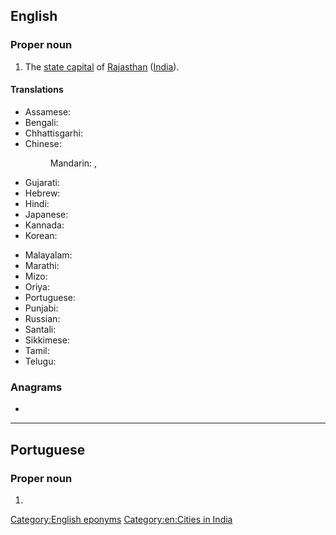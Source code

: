 ==English==
{{wikipedia}}

===Proper noun===
{{en-proper noun}}

# The [[state capital]] of [[Rajasthan]] ([[India]]).

====Translations====
{{trans-top|capital of Rajasthan, India}}
* Assamese: {{t-needed|as}}
* Bengali: {{t|bn|জয়পুর|sc=Beng}}
* Chhattisgarhi: {{t-needed|hne}}
* Chinese:
*: Mandarin: {{t|cmn|齋浦爾|sc=Hani}}, {{t|cmn|斋浦尔|tr=Zhāipǔ'ěr|sc=Hani}}
* Gujarati: {{t|gu|જયપુર|sc=Gujr}}
* Hebrew: {{t|he|ג׳איפור}}
* Hindi: {{t+|hi|जयपुर|tr=jaypur}}
* Japanese: {{t|ja|ジャイプル|tr=Jaipuru}}
* Kannada: {{t-needed|kn}}
* Korean: {{t|ko|^자이푸르}}
{{trans-mid}}
* Malayalam: {{t|ml|ജയ്‌പൂർ|sc=Mlym}}
* Marathi: {{t|mr|जयपूर|sc=Deva}}
* Mizo: {{t-needed|lus}}
* Oriya: {{t+|or|ଜୟପୁର|sc=Orya}}
* Portuguese: {{t|pt|Jaipur|f}}
* Punjabi: {{t+|pa|ਜੈਪੁਰ|m|sc=Guru}}
* Russian: {{t|ru|Джайпу́р|m}}
* Santali: {{t-needed|sat}}
* Sikkimese: {{t-needed|sip}}
* Tamil: {{t|ta|செய்ப்பூர்|sc=Taml}}
* Telugu: {{t|te|జైపూర్|sc=Telu}}
{{trans-bottom}}

===Anagrams===
* {{anagrams|en|a=aijpru|pujari}}

[[Category:English eponyms]]
[[Category:en:Cities in India]]

----

==Portuguese==

===Proper noun===
{{pt-proper noun|f}}

# {{place|pt|city/state capital|s/Rajasthan|c/India|t1=Jaipur}}